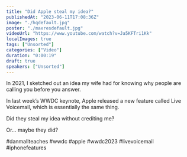 ```yaml
---
title: "Did Apple steal my idea?"
publishedAt: "2023-06-11T17:08:36Z"
image: "./hqdefault.jpg"
poster: "./maxresdefault.jpg"
videoUrl: "https://www.youtube.com/watch?v=Ja5KFTri1Kk"
localImages: true
tags: ["Unsorted"]
categories: ["Video"]
duration: "0:00:19"
draft: true
speakers: ["Unsorted"]
---
```

In 2021, I sketched out an idea my wife had for knowing why people are calling you before you answer.

In last week’s WWDC keynote, Apple released a new feature called Live Voicemail, which is essentially the same thing.

Did they steal my idea without crediting me?

Or… maybe they did?

#danmallteaches #wwdc #apple #wwdc2023 #livevoicemail #iphonefeatures
